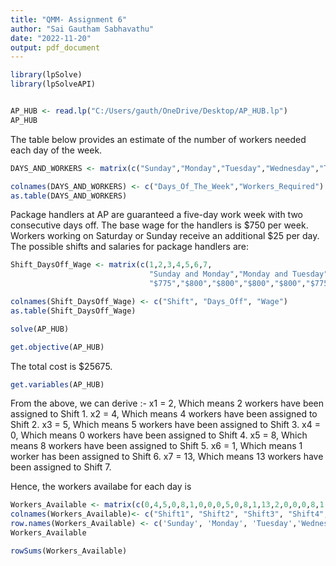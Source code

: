 ---
title: "QMM- Assignment 6"
author: "Sai Gautham Sabhavathu"
date: "2022-11-20"
output: pdf_document
---

```{r}
library(lpSolve)
library(lpSolveAPI)


AP_HUB <- read.lp("C:/Users/gauth/OneDrive/Desktop/AP_HUB.lp")
AP_HUB
```

The table below provides 
an estimate of the number of workers needed each day of the week. 
```{R}
DAYS_AND_WORKERS <- matrix(c("Sunday","Monday","Tuesday","Wednesday","Thursday","Friday","Saturday", 18,27,22,26,25,21,19), ncol = 2, byrow = F)

colnames(DAYS_AND_WORKERS) <- c("Days_Of_The_Week","Workers_Required")
as.table(DAYS_AND_WORKERS)
```

Package handlers at AP are guaranteed a five-day work week with two consecutive days off. The base wage for the handlers is $750 per week. Workers working on Saturday or Sunday receive an additional $25 per day. The possible shifts and salaries for package handlers are: 

```{r}
Shift_DaysOff_Wage <- matrix(c(1,2,3,4,5,6,7,
                               "Sunday and Monday","Monday and Tuesday","Tuesday and Wednesday","Wednesday and Thursday","Thursday and Friday","Friday and Saturday","Saturday and Sunday",
                               "$775","$800","$800","$800","$800","$775","$750"), ncol = 3, byrow = F)

colnames(Shift_DaysOff_Wage) <- c("Shift", "Days_Off", "Wage")
as.table(Shift_DaysOff_Wage)
```

```{r}
solve(AP_HUB)
```

```{r}
get.objective(AP_HUB)

```
The total cost is $25675.
```{r}
get.variables(AP_HUB)
```

From the above, we can derive :-
x1 = 2, Which means 2 workers have been assigned to Shift 1.
x2 = 4, Which means 4 workers have been assigned to Shift 2.
x3 = 5, Which means 5 workers have been assigned to Shift 3.
x4 = 0, Which means 0 workers have been assigned to Shift 4.
x5 = 8, Which means 8 workers have been assigned to Shift 5.
x6 = 1, Which means 1 worker has been assigned to Shift 6.
x7 = 13, Which means 13 workers have been assigned to Shift 7.

Hence, the workers availabe for each day is 
```{r}
Workers_Available <- matrix(c(0,4,5,0,8,1,0,0,0,5,0,8,1,13,2,0,0,0,8,1,13,2,4,0,0,8,1,13,2,4,5,0,0,1,13,2,3,4,0,0,0,13,2,4,5,0,8,0,0), ncol=7,byrow=TRUE)
colnames(Workers_Available)<- c("Shift1", "Shift2", "Shift3", "Shift4", "Shift5", "Shift6", "Shift7")
row.names(Workers_Available) <- c('Sunday', 'Monday', 'Tuesday','Wednesda','Thursday','Friday','Saturday')
Workers_Available

rowSums(Workers_Available)
```